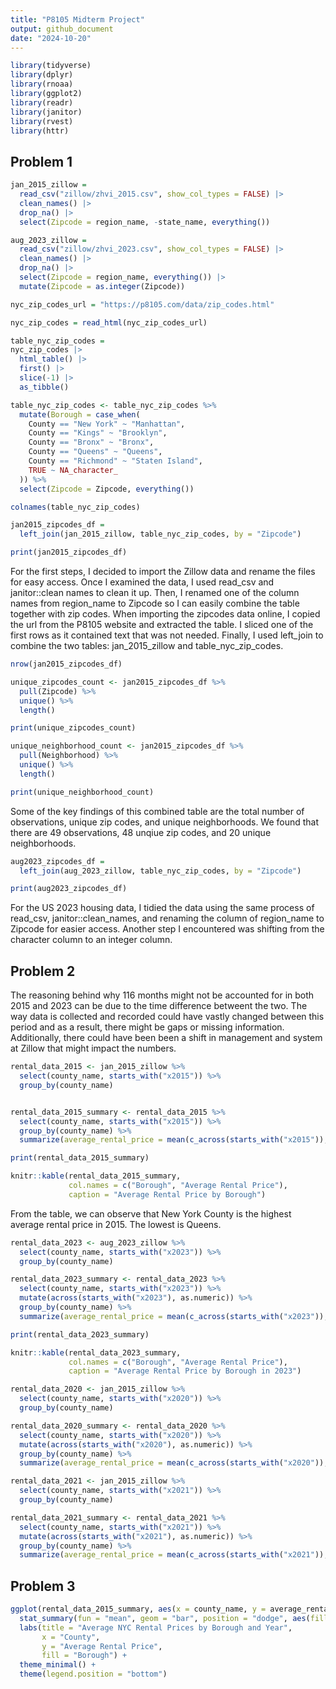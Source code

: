 ```yaml
---
title: "P8105 Midterm Project"
output: github_document
date: "2024-10-20"
---
```


```r
library(tidyverse)
library(dplyr)
library(rnoaa)
library(ggplot2)
library(readr)
library(janitor)
library(rvest)
library(httr)
```

## Problem 1 
```r
jan_2015_zillow = 
  read_csv("zillow/zhvi_2015.csv", show_col_types = FALSE) |>
  clean_names() |>
  drop_na() |>
  select(Zipcode = region_name, -state_name, everything()) 
```

```r
aug_2023_zillow = 
  read_csv("zillow/zhvi_2023.csv", show_col_types = FALSE) |>
  clean_names() |>
  drop_na() |>
  select(Zipcode = region_name, everything()) |>
  mutate(Zipcode = as.integer(Zipcode))
```

```r
nyc_zip_codes_url = "https://p8105.com/data/zip_codes.html"

nyc_zip_codes = read_html(nyc_zip_codes_url)

table_nyc_zip_codes = 
nyc_zip_codes |>
  html_table() |>
  first() |>
  slice(-1) |>
  as_tibble()
```

```r
table_nyc_zip_codes <- table_nyc_zip_codes %>%
  mutate(Borough = case_when(
    County == "New York" ~ "Manhattan",
    County == "Kings" ~ "Brooklyn",
    County == "Bronx" ~ "Bronx",
    County == "Queens" ~ "Queens",
    County == "Richmond" ~ "Staten Island", 
    TRUE ~ NA_character_
  )) %>%
  select(Zipcode = Zipcode, everything())

colnames(table_nyc_zip_codes)

jan2015_zipcodes_df = 
  left_join(jan_2015_zillow, table_nyc_zip_codes, by = "Zipcode")

print(jan2015_zipcodes_df)
```

For the first steps, I decided to import the Zillow data and rename the files for easy access. Once I examined the data, I used read_csv and janitor::clean names to clean it up. Then, I renamed one of the column names from region_name to Zipcode so I can easily combine the table together with zip codes. When importing the zipcodes data online, I copied the url from the P8105 website and extracted the table. I sliced one of the first rows as it contained text that was not needed. Finally, I used left_join to combine the two tables: jan_2015_zillow and table_nyc_zip_codes. 

```r
nrow(jan2015_zipcodes_df) 

unique_zipcodes_count <- jan2015_zipcodes_df %>%
  pull(Zipcode) %>%
  unique() %>%
  length()

print(unique_zipcodes_count)

unique_neighborhood_count <- jan2015_zipcodes_df %>%
  pull(Neighborhood) %>%
  unique() %>%
  length()

print(unique_neighborhood_count)
```
 Some of the key findings of this combined table are the total number of observations, unique zip codes, and unique neighborhoods. We found that there are 49 observations, 48 unqiue zip codes, and 20 unique neighborhoods. 
 
```r
aug2023_zipcodes_df = 
  left_join(aug_2023_zillow, table_nyc_zip_codes, by = "Zipcode")

print(aug2023_zipcodes_df)
```
 
For the US 2023 housing data, I tidied the data using the same process of read_csv, janitor::clean_names, and renaming the column of region_name to Zipcode for easier access. Another step I encountered was shifting from the character column to an integer column. 

## Problem 2 
The reasoning behind why 116 months might not be accounted for in both 2015 and 2023 can be due to the time difference betweent the two. The way data is collected and recorded could have vastly changed between this period and as a result, there might be gaps or missing information. Additionally, there could have been been a shift in management and system at Zillow that might impact the numbers. 


```r
rental_data_2015 <- jan_2015_zillow %>%
  select(county_name, starts_with("x2015")) %>%
  group_by(county_name)


rental_data_2015_summary <- rental_data_2015 %>%
  select(county_name, starts_with("x2015")) %>%
  group_by(county_name) %>%
  summarize(average_rental_price = mean(c_across(starts_with("x2015")), na.rm = TRUE)) 

print(rental_data_2015_summary)

knitr::kable(rental_data_2015_summary, 
             col.names = c("Borough", "Average Rental Price"),
             caption = "Average Rental Price by Borough")
```

From the table, we can observe that New York County is the highest average rental price in 2015. The lowest is Queens. 

```r
rental_data_2023 <- aug_2023_zillow %>%
  select(county_name, starts_with("x2023")) %>%
  group_by(county_name)

rental_data_2023_summary <- rental_data_2023 %>%
  select(county_name, starts_with("x2023")) %>%
  mutate(across(starts_with("x2023"), as.numeric)) %>%  
  group_by(county_name) %>%
  summarize(average_rental_price = mean(c_across(starts_with("x2023")), na.rm = TRUE), .groups = "drop")

print(rental_data_2023_summary)

knitr::kable(rental_data_2023_summary, 
             col.names = c("Borough", "Average Rental Price"),
             caption = "Average Rental Price by Borough in 2023")
```
```r
rental_data_2020 <- jan_2015_zillow %>%
  select(county_name, starts_with("x2020")) %>%
  group_by(county_name)

rental_data_2020_summary <- rental_data_2020 %>%
  select(county_name, starts_with("x2020")) %>%
  mutate(across(starts_with("x2020"), as.numeric)) %>%
  group_by(county_name) %>%
  summarize(average_rental_price = mean(c_across(starts_with("x2020")), na.rm = TRUE), .groups = "drop")

rental_data_2021 <- jan_2015_zillow %>%
  select(county_name, starts_with("x2021")) %>%
  group_by(county_name)

rental_data_2021_summary <- rental_data_2021 %>%
  select(county_name, starts_with("x2021")) %>%
  mutate(across(starts_with("x2021"), as.numeric)) %>%
  group_by(county_name) %>%
  summarize(average_rental_price = mean(c_across(starts_with("x2021")), na.rm = TRUE), .groups = "drop")
```


## Problem 3

```r
ggplot(rental_data_2015_summary, aes(x = county_name, y = average_rental_price)) +
  stat_summary(fun = "mean", geom = "bar", position = "dodge", aes(fill = county_name)) +  
  labs(title = "Average NYC Rental Prices by Borough and Year",
       x = "County",
       y = "Average Rental Price",
       fill = "Borough") +
  theme_minimal() +
  theme(legend.position = "bottom")
```


